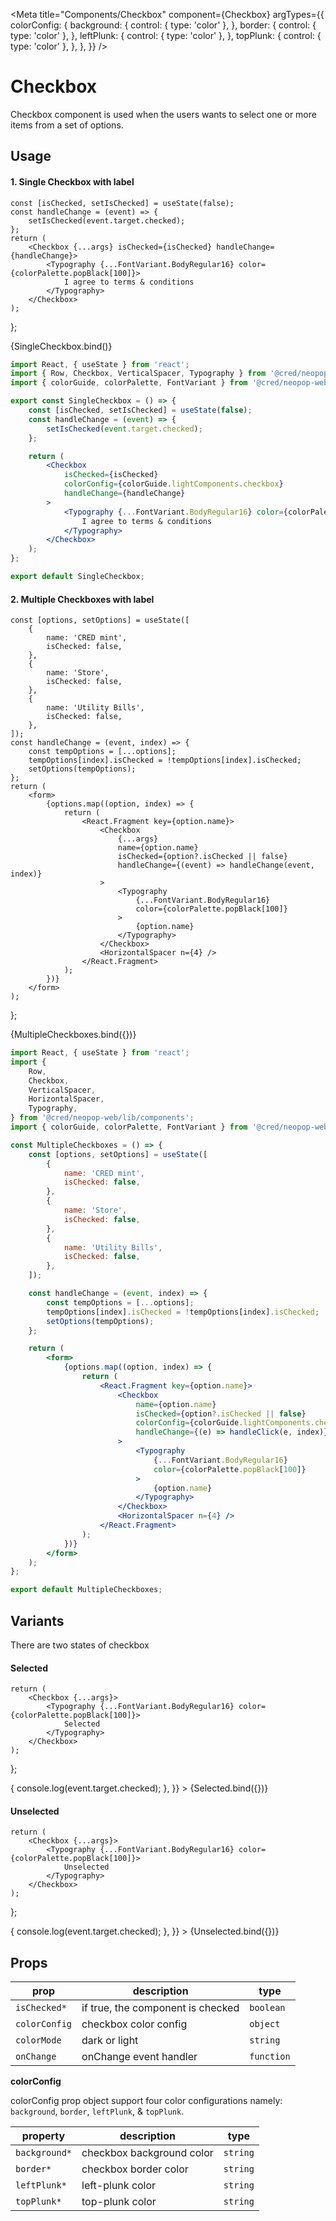 
<Meta
    title="Components/Checkbox"
    component={Checkbox}
    argTypes={{
        colorConfig: {
            background: {
                control: { type: 'color' },
            },
            border: {
                control: { type: 'color' },
            },
            leftPlunk: {
                control: { type: 'color' },
            },
            topPlunk: {
                control: { type: 'color' },
            },
        },
    }}
/>

# Checkbox

Checkbox component is used when the users wants to select one or more items from a set of options.

## Usage

#### 1. Single Checkbox with label

    const [isChecked, setIsChecked] = useState(false);
    const handleChange = (event) => {
        setIsChecked(event.target.checked);
    };
    return (
        <Checkbox {...args} isChecked={isChecked} handleChange={handleChange}>
            <Typography {...FontVariant.BodyRegular16} color={colorPalette.popBlack[100]}>
                I agree to terms & conditions
            </Typography>
        </Checkbox>
    );
};

<Canvas>
    <Story
        name="Single Checkbox with label"
        args={{ colorConfig: colorGuide.lightComponents.checkbox }}
    >
        {SingleCheckbox.bind()}
    </Story>
</Canvas>

```jsx
import React, { useState } from 'react';
import { Row, Checkbox, VerticalSpacer, Typography } from '@cred/neopop-web/lib/components';
import { colorGuide, colorPalette, FontVariant } from '@cred/neopop-web/lib/primitives';

export const SingleCheckbox = () => {
    const [isChecked, setIsChecked] = useState(false);
    const handleChange = (event) => {
        setIsChecked(event.target.checked);
    };

    return (
        <Checkbox
            isChecked={isChecked}
            colorConfig={colorGuide.lightComponents.checkbox}
            handleChange={handleChange}
        >
            <Typography {...FontVariant.BodyRegular16} color={colorPalette.popBlack[100]}>
                I agree to terms & conditions
            </Typography>
        </Checkbox>
    );
};

export default SingleCheckbox;
```

#### 2. Multiple Checkboxes with label

    const [options, setOptions] = useState([
        {
            name: 'CRED mint',
            isChecked: false,
        },
        {
            name: 'Store',
            isChecked: false,
        },
        {
            name: 'Utility Bills',
            isChecked: false,
        },
    ]);
    const handleChange = (event, index) => {
        const tempOptions = [...options];
        tempOptions[index].isChecked = !tempOptions[index].isChecked;
        setOptions(tempOptions);
    };
    return (
        <form>
            {options.map((option, index) => {
                return (
                    <React.Fragment key={option.name}>
                        <Checkbox
                            {...args}
                            name={option.name}
                            isChecked={option?.isChecked || false}
                            handleChange={(event) => handleChange(event, index)}
                        >
                            <Typography
                                {...FontVariant.BodyRegular16}
                                color={colorPalette.popBlack[100]}
                            >
                                {option.name}
                            </Typography>
                        </Checkbox>
                        <HorizontalSpacer n={4} />
                    </React.Fragment>
                );
            })}
        </form>
    );
};

<Canvas>
    <Story
        name="Multiple Checkbox with label"
        args={{ colorConfig: colorGuide.lightComponents.checkbox }}
    >
        {MultipleCheckboxes.bind({})}
    </Story>
</Canvas>

```jsx
import React, { useState } from 'react';
import {
    Row,
    Checkbox,
    VerticalSpacer,
    HorizontalSpacer,
    Typography,
} from '@cred/neopop-web/lib/components';
import { colorGuide, colorPalette, FontVariant } from '@cred/neopop-web/lib/primitives';

const MultipleCheckboxes = () => {
    const [options, setOptions] = useState([
        {
            name: 'CRED mint',
            isChecked: false,
        },
        {
            name: 'Store',
            isChecked: false,
        },
        {
            name: 'Utility Bills',
            isChecked: false,
        },
    ]);

    const handleChange = (event, index) => {
        const tempOptions = [...options];
        tempOptions[index].isChecked = !tempOptions[index].isChecked;
        setOptions(tempOptions);
    };

    return (
        <form>
            {options.map((option, index) => {
                return (
                    <React.Fragment key={option.name}>
                        <Checkbox
                            name={option.name}
                            isChecked={option?.isChecked || false}
                            colorConfig={colorGuide.lightComponents.checkbox}
                            handleChange={(e) => handleClick(e, index)}
                        >
                            <Typography
                                {...FontVariant.BodyRegular16}
                                color={colorPalette.popBlack[100]}
                            >
                                {option.name}
                            </Typography>
                        </Checkbox>
                        <HorizontalSpacer n={4} />
                    </React.Fragment>
                );
            })}
        </form>
    );
};

export default MultipleCheckboxes;
```

## Variants

There are two states of checkbox

#### Selected

    return (
        <Checkbox {...args}>
            <Typography {...FontVariant.BodyRegular16} color={colorPalette.popBlack[100]}>
                Selected
            </Typography>
        </Checkbox>
    );
};

<Canvas>
    <Story
        name="Selected"
        args={{
            isChecked: true,
            colorConfig: colorGuide.lightComponents.checkbox,
            onChange: (event) => {
                console.log(event.target.checked);
            },
        }}
    >
        {Selected.bind({})}
    </Story>
</Canvas>

#### Unselected

    return (
        <Checkbox {...args}>
            <Typography {...FontVariant.BodyRegular16} color={colorPalette.popBlack[100]}>
                Unselected
            </Typography>
        </Checkbox>
    );
};

<Canvas>
    <Story
        name="Unselected"
        args={{
            isChecked: false,
            colorConfig: colorGuide.lightComponents.checkbox,
            onChange: (event) => {
                console.log(event.target.checked);
            },
        }}
    >
        {Unselected.bind({})}
    </Story>
</Canvas>

## Props

<div style={{overflowX: 'auto'}}>

| prop           | description                       | type       |
| -------------- | --------------------------------- | ---------- |
| `isChecked*`   | if true, the component is checked | `boolean`  |
| `colorConfig`  | checkbox color config             | `object`   |
| `colorMode`    | dark or light                     | `string`   |
| `onChange`     | onChange event handler            | `function` |

</div>

**colorConfig**

colorConfig prop object support four color configurations namely: `background`, `border`, `leftPlunk`, & `topPlunk`.

<div style={{overflowX: 'auto'}}>

| property        | description               | type     |
| --------------- | ------------------------- | -------- |
| `background*`   | checkbox background color | `string` |
| `border*`       | checkbox border color     | `string` |
| `leftPlunk*`    | left-plunk color          | `string` |
| `topPlunk*`     | top-plunk color           | `string` |

</div>
